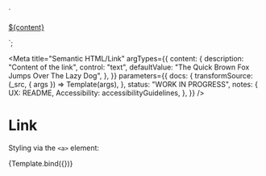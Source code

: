 <!--
@license EUPL-1.2
Copyright (c) 2021 Robbert Broersma
-->


<!-- Import component and component styles -->


<!-- Import Docs -->


  `<section class="utrecht-html">
  <a href="#">${content}</a>
</section>`;

<Meta
  title="Semantic HTML/Link"
  argTypes={{
    content: {
      description: "Content of the link",
      control: "text",
      defaultValue: "The Quick Brown Fox Jumps Over The Lazy Dog",
    },
  }}
  parameters={{
    docs: {
      transformSource: (_src, { args }) => Template(args),
    },
    status: "WORK IN PROGRESS",
    notes: {
      UX: README,
      Accessibility: accessibilityGuidelines,
    },
  }}
/>

# Link

Styling via the `<a>` element:

<Canvas>
  <Story name="Link">{Template.bind({})}</Story>
</Canvas>

<ArgsTable story="Link" />
